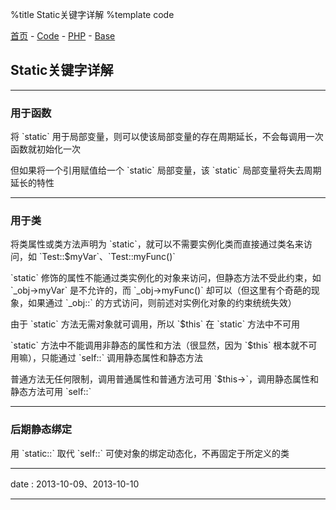 %title Static关键字详解
%template code

[[../../../index|首页]] - [[../../index|Code]] - [[../index|PHP]] - [[index|Base]]
==Static关键字详解==
----
===用于函数===

将 `static` 用于局部变量，则可以使该局部变量的存在周期延长，不会每调用一次函数就初始化一次

但如果将一个引用赋值给一个 `static` 局部变量，该 `static` 局部变量将失去周期延长的特性
----
===用于类===

将类属性或类方法声明为 `static`，就可以不需要实例化类而直接通过类名来访问，如 `Test::$myVar`、`Test::myFunc()`

`static` 修饰的属性不能通过类实例化的对象来访问，但静态方法不受此约束，如 `_obj->myVar` 是不允许的，而 `_obj->myFunc()` 却可以（但这里有个奇葩的现象，如果通过 `_obj::` 的方式访问，则前述对实例化对象的约束统统失效）

由于 `static` 方法无需对象就可调用，所以 `$this` 在 `static` 方法中不可用

`static` 方法中不能调用非静态的属性和方法（很显然，因为 `$this` 根本就不可用嘛），只能通过 `self::` 调用静态属性和静态方法

普通方法无任何限制，调用普通属性和普通方法可用 `$this->`，调用静态属性和静态方法可用 `self::`
----
===后期静态绑定===

用 `static::` 取代 `self::` 可使对象的绑定动态化，不再固定于所定义的类
----
<red>date</red> : 2013-10-09、2013-10-10
----
